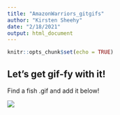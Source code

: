 ```yaml
---
title: "AmazonWarriors_gitgifs"
author: "Kirsten Sheehy"
date: "2/18/2021"
output: html_document
---
```


```r
knitr::opts_chunk$set(echo = TRUE)
```

## Let's get gif-fy with it!

Find a fish .gif and add it below!

![](Zissou_seahorse.gif)


```r

```
